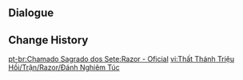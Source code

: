 {{Genius Invokation TCG Stage
|title        = Razor: Serious
|type         = Serious Showdown
|group        = Invitation Board
|character    = Razor
|requirement  = 7
|introduction = "Don't understand cards... But will win!"<br>{{Color|bp|Special Rule: "Razor" starts with the Talent Card "Awakening" equipped.}}
|objective_1  = Achieve victory
|reward_1     = Lucky Coin*1000
|lineup       = Razor;Fischl;Chongyun
|action       = Awakening;Thunder Summoner's Crown;Thundering Fury;Elemental Resonance: High Voltage;Elemental Resonance: Woven Thunder;White Iron Greatsword;Sacrificial Greatsword;Wolf's Gravestone;Wagner;Parametric Transformer;Ellin;Jueyun Guoba;Northern Smoked Chicken;Minty Meat Rolls;Adventurer's Bandana;Awakening;Thunder Summoner's Crown;Thundering Fury;Elemental Resonance: High Voltage;Elemental Resonance: Woven Thunder;White Iron Greatsword;Sacrificial Greatsword;Wolf's Gravestone;Wagner;Parametric Transformer;Ellin;Jueyun Guoba;Northern Smoked Chicken;Minty Meat Rolls;Adventurer's Bandana
}}

==Dialogue==
{{Transclude|Genius Invokation TCG/Stage/Razor|Serious Showdown}}

==Change History==
{{Change History|3.3}}

[[pt-br:Chamado Sagrado dos Sete:Razor - Oficial]]
[[vi:Thất Thánh Triệu Hồi/Trận/Razor/Đánh Nghiêm Túc]]